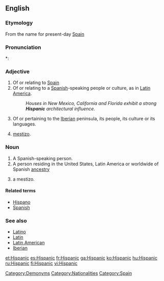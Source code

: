 ==English==

===Etymology===
From {{term|Hispania}} the {{etyl|la}} name for present-day [[Spain]]

===Pronunciation===
*: {{rhymes|ænɪk}}

===Adjective===
{{en-adj}}

# Of or relating to [[Spain]]
# Of or relating to a [[Spanish]]-speaking people or culture, as in [[Latin America]].
#: ''Houses in New Mexico, California and Florida exhibit a strong '''Hispanic''' architectural influence.''
# {{context|historical}} Of or pertaining to the [[Iberia]]n peninsula, its people, its culture or its languages.
# {{colloquial}} [[mestizo]].

===Noun===
{{en-noun}}

# A Spanish-speaking person.
# A person residing in the United States, Latin America or worldwide of Spanish [[ancestry]]
# {{colloquial}} a mestizo.

====Related terms====
* [[Hispano]]
* [[Spanish]]

===See also===
* [[Latino]]
* [[Latin]]
* [[Latin American]]
* [[Iberian]]

[[Category:Demonyms]]
[[Category:Nationalities]]
[[Category:Spain]]

[[et:Hispanic]]
[[es:Hispanic]]
[[fr:Hispanic]]
[[ga:Hispanic]]
[[ko:Hispanic]]
[[hu:Hispanic]]
[[ru:Hispanic]]
[[fi:Hispanic]]
[[vi:Hispanic]]